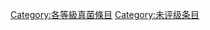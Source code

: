 {{catmore1|[[Wikipedia:真菌专题|Wikipedia:真菌专题]]}}
{{Articles by Quality|topic=真菌|project=真菌|format=TOC}}
{{emptycat}}

[[Category:各等級真菌條目|Category:各等級真菌條目]]
[[Category:未评级条目|Category:未评级条目]]